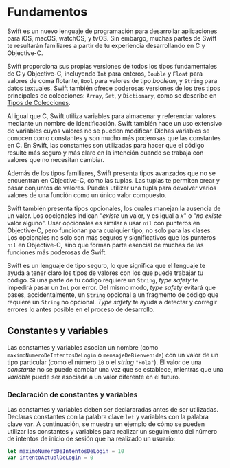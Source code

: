 # Fundamentos

Swift es un nuevo lenguaje de programación para desarrollar aplicaciones para iOS, macOS, watchOS, y tvOS. Sin embargo, muchas partes de Swift te resultarán familiares a partir de tu experiencia desarrollando en C y Objective-C.

Swift proporciona sus propias versiones de todos los tipos fundamentales de C y Objective-C, incluyendo `Int` para enteros, `Double` y `Float` para valores de coma flotante, `Bool` para valores de tipo _boolean_, y `String` para datos textuales. Swift también ofrece poderosas versiones de los tres tipos principales de colecciones: `Array`, `Set`, y `Dictionary`, como se describe en [Tipos de Colecciones](/language-guide/collection-types).

Al igual que C, Swift utiliza variables para almacenar y referenciar valores mediante un nombre de identificación. Swift también hace un uso extensivo de variables cuyos valores no se pueden modificar. Dichas variables se conocen como constantes y son mucho más poderosas que las constantes en C. En Swift, las constantes son utilizadas para hacer que el código resulte más seguro y más claro en la intención cuando se trabaja con valores que no necesitan cambiar.

Además de los tipos familiares, Swift presenta tipos avanzados que no se encuentran en Objective-C, como las tuplas. Las tuplas te permiten crear y pasar conjuntos de valores. Puedes utilizar una tupla para devolver varios valores de una función como un único valor compuesto.

Swift también presenta tipos opcionales, los cuales manejan la ausencia de un valor. Los opcionales indican "_existe_ un valor, y es igual a _x_" o "_no existe_ valor alguno". Usar opcionales es similar a usar `nil` con punteros en Objective-C, pero funcionan para cualquier tipo, no solo para las clases. Los opcionales no solo son más seguros y significativos que los punteros `nil` en Objective-C, sino que forman parte esencial de muchas de las funciones más poderosas de Swift.

Swift es un lenguaje de tipo seguro, lo que significa que el lenguaje te ayuda a tener claro los tipos de valores con los que puede trabajar tu código. Si una parte de tu código requiere un `String`, _type safety_ te impedirá pasar un `Int` por error. Del mismo modo, _type safety_ evitará que pases, accidentalmente, un `String` opcional a un fragmento de código que requiere un `String` no opcional. _Type safety_ te ayuda a detectar y corregir errores lo antes posible en el proceso de desarrollo.

## Constantes y variables

Las constantes y variables asocian un nombre (como `maximoNumeroDeIntentosDeLogin` o `mensajeDeBienvenida`) con un valor de un tipo particular (como el número `10` o el _string_ `"Hola"`). El valor de una _constante_ no se puede cambiar una vez que se establece, mientras que una _variable_ puede ser asociada a un valor diferente en el futuro.

### Declaración de constantes y variables

Las constantes y variables deben ser declararadas antes de ser utilizadas. Declaras constantes con la palabra clave `let` y variables con la palabra clave `var`. A continuación, se muestra un ejemplo de cómo se pueden utilizar las constantes y variables para realizar un seguimiento del número de intentos de inicio de sesión que ha realizado un usuario:

```swift
let maximoNumeroDeIntentosDeLogin = 10
var intentoActualDeLogin = 0
```

